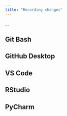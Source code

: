 ```yaml
--- 
title: "Recording changes"
---
```


...

::: panel-tabset
## Git Bash

## GitHub Desktop

## VS Code

## RStudio

## PyCharm

:::
